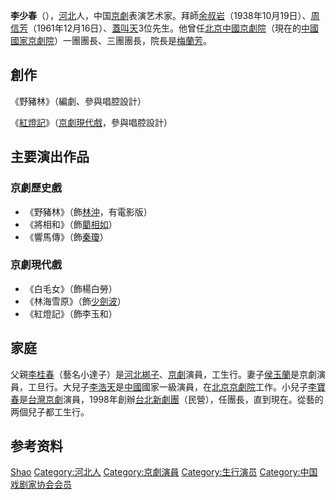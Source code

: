 {{Unreferenced|time=2021-02-02T04:15:54+00:00}}
'''李少春'''（{{bd|1919年|11月4日|1975年|9月21日|catIdx=L}}），[[河北|河北]]人，中国[[京劇|京劇]]表演艺术家。拜師[[余叔岩|余叔岩]]（1938年10月19日）、[[周信芳|周信芳]]（1961年12月16日）、[[蓋叫天|蓋叫天]]3位先生。他曾任[[北京|北京]][[中國京劇院|中國京劇院]]（現在的[[中國國家京劇院|中國國家京劇院]]）一團團長、三團團長，院長是[[梅蘭芳|梅蘭芳]]。

== 創作 ==
《野豬林》（編劇、參與唱腔設計）

《[[紅燈記|紅燈記]]》（[[京劇現代戲|京劇現代戲]]，參與唱腔設計）

== 主要演出作品 ==
=== 京劇歷史戲 ===
*《野豬林》（飾[[林沖|林沖]]，有電影版）
*《將相和》（飾[[藺相如|藺相如]]）
*《響馬傳》（飾[[秦瓊|秦瓊]]）

=== 京劇現代戲 ===
*《白毛女》（飾楊白勞）
*《林海雪原》（飾[[少劍波|少劍波]]）
*《紅燈記》（飾李玉和）

== 家庭 ==
父親[[李桂春|李桂春]]（藝名小達子）是[[河北梆子|河北梆子]]、[[京劇|京劇]]演員，工生行。妻子[[侯玉蘭|侯玉蘭]]是京劇演員，工旦行。大兒子[[李浩天|李浩天]]是[[中國|中國]]國家一級演員，在[[北京京劇院|北京京劇院]]工作。小兒子[[李寶春|李寶春]]是[[台灣|台灣]][[京劇|京劇]]演員，1998年創辦[[台北新劇團|台北新劇團]]（民營），任團長，直到現在。從藝的两個兒子都工生行。

== 参考资料 ==
{{reflist}}

{{中华全国民主青年联合会第二届委员会}}
{{中华全国戏剧工作者协会第一届全国委员会}}
{{中国文学艺术界联合会第三届全国委员会}}

{{Authority control}}
{{DEFAULTSORT:Li李}}
[[Category:李姓|Shao]]
[[Category:河北人|Category:河北人]]
[[Category:京劇演員|Category:京劇演員]]
[[Category:生行演员|Category:生行演员]]
[[Category:中国戏剧家协会会员|Category:中国戏剧家协会会员]]
